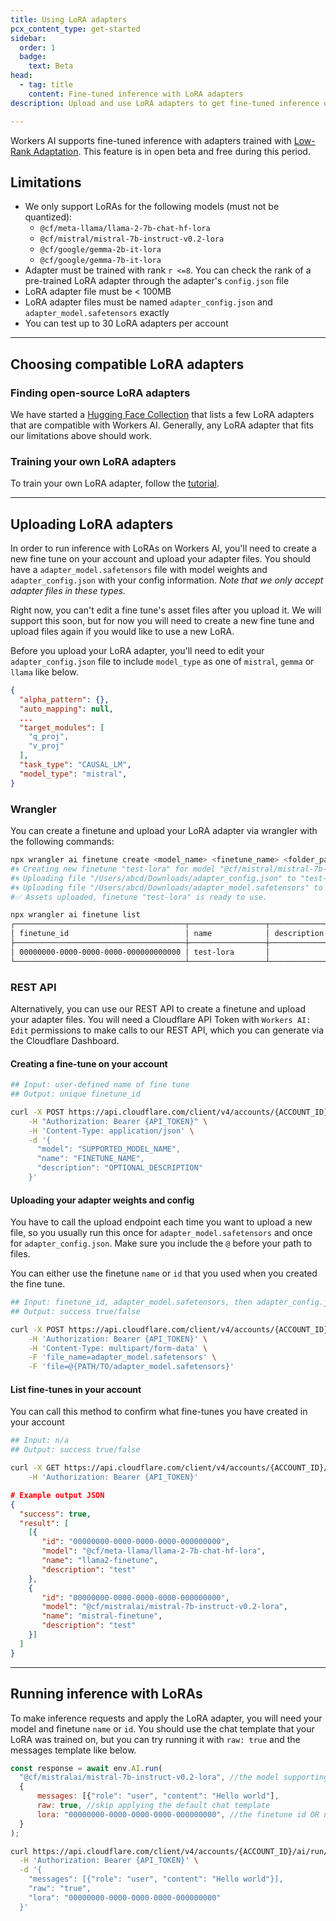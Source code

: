 ```yaml
---
title: Using LoRA adapters
pcx_content_type: get-started
sidebar:
  order: 1
  badge:
    text: Beta
head:
  - tag: title
    content: Fine-tuned inference with LoRA adapters
description: Upload and use LoRA adapters to get fine-tuned inference on Workers AI.

---
```



Workers AI supports fine-tuned inference with adapters trained with [Low-Rank Adaptation](https://blog.cloudflare.com/fine-tuned-inference-with-loras). This feature is in open beta and free during this period.

## Limitations

* We only support LoRAs for the following models (must not be quantized):
  * `@cf/meta-llama/llama-2-7b-chat-hf-lora`
  * `@cf/mistral/mistral-7b-instruct-v0.2-lora`
  * `@cf/google/gemma-2b-it-lora`
  * `@cf/google/gemma-7b-it-lora`
* Adapter must be trained with rank `r <=8`. You can check the rank of a pre-trained LoRA adapter through the adapter's  `config.json` file
* LoRA adapter file must be < 100MB
* LoRA adapter files must be named `adapter_config.json` and `adapter_model.safetensors` exactly
* You can test up to 30 LoRA adapters per account

***

## Choosing compatible LoRA adapters

### Finding open-source LoRA adapters

We have started a [Hugging Face Collection](https://huggingface.co/collections/Cloudflare/workers-ai-compatible-loras-6608dd9f8d305a46e355746e) that lists a few LoRA adapters that are compatible with Workers AI. Generally, any LoRA adapter that fits our limitations above should work.

### Training your own LoRA adapters

To train your own LoRA adapter, follow the [tutorial](/workers-ai/tutorials/fine-tune-models-with-autotrain).

***

## Uploading LoRA adapters

In order to run inference with LoRAs on Workers AI, you'll need to create a new fine tune on your account and upload your adapter files. You should have a `adapter_model.safetensors` file with model weights and `adapter_config.json` with your config information. *Note that we only accept adapter files in these types.*

Right now, you can't edit a fine tune's asset files after you upload it. We will support this soon, but for now you will need to create a new fine tune and upload  files again if you would like to use a new LoRA.

Before you upload your LoRA adapter, you'll need to edit your `adapter_config.json` file to include `model_type` as one of `mistral`, `gemma` or `llama` like below.

```json null {10}
{
  "alpha_pattern": {},
  "auto_mapping": null,
  ...
  "target_modules": [
    "q_proj",
    "v_proj"
  ],
  "task_type": "CAUSAL_LM",
  "model_type": "mistral",
}
```

### Wrangler

You can create a finetune and upload your LoRA adapter via wrangler with the following commands:

```bash title="wrangler CLI" {1,7}
npx wrangler ai finetune create <model_name> <finetune_name> <folder_path>
#🌀 Creating new finetune "test-lora" for model "@cf/mistral/mistral-7b-instruct-v0.2-lora"...
#🌀 Uploading file "/Users/abcd/Downloads/adapter_config.json" to "test-lora"...
#🌀 Uploading file "/Users/abcd/Downloads/adapter_model.safetensors" to "test-lora"...
#✅ Assets uploaded, finetune "test-lora" is ready to use.

npx wrangler ai finetune list
┌──────────────────────────────────────┬─────────────────┬─────────────┐
│ finetune_id                          │ name            │ description │
├──────────────────────────────────────┼─────────────────┼─────────────┤
│ 00000000-0000-0000-0000-000000000000 │ test-lora       │             │
└──────────────────────────────────────┴─────────────────┴─────────────┘
```

### REST API

Alternatively, you can use our REST API to create a finetune and upload your adapter files. You will need a Cloudflare API Token with `Workers AI: Edit` permissions to make calls to our REST API, which you can generate via the Cloudflare Dashboard.

#### Creating a fine-tune on your account

```bash title="cURL"
## Input: user-defined name of fine tune
## Output: unique finetune_id

curl -X POST https://api.cloudflare.com/client/v4/accounts/{ACCOUNT_ID}/ai/finetunes/ \
    -H "Authorization: Bearer {API_TOKEN}" \
    -H 'Content-Type: application/json' \
    -d '{
      "model": "SUPPORTED_MODEL_NAME",
      "name": "FINETUNE_NAME",
      "description": "OPTIONAL_DESCRIPTION"
    }'
```

#### Uploading your adapter weights and config

You have to call the upload endpoint each time you want to upload a new file, so you usually run this once for  `adapter_model.safetensors` and once for `adapter_config.json`. Make sure you include the `@` before your path to files.

You can either use the finetune `name` or  `id` that you used when you created the fine tune.

```bash title="cURL"
## Input: finetune_id, adapter_model.safetensors, then adapter_config.json
## Output: success true/false

curl -X POST https://api.cloudflare.com/client/v4/accounts/{ACCOUNT_ID}/ai/finetunes/{FINETUNE_ID}/finetune-assets/ \
    -H 'Authorization: Bearer {API_TOKEN}' \
    -H 'Content-Type: multipart/form-data' \
    -F 'file_name=adapter_model.safetensors' \
    -F 'file=@{PATH/TO/adapter_model.safetensors}'
```

#### List fine-tunes in your account

You can call this method to confirm what fine-tunes you have created in your account

<Tabs> <TabItem label="curl">

```bash title="cURL"
## Input: n/a
## Output: success true/false

curl -X GET https://api.cloudflare.com/client/v4/accounts/{ACCOUNT_ID}/ai/finetunes/ \
    -H 'Authorization: Bearer {API_TOKEN}'
```

</TabItem> <TabItem label="json output">

```json title="Example JSON output"
# Example output JSON
{
  "success": true,
  "result": [
    [{
       "id": "00000000-0000-0000-0000-000000000",
       "model": "@cf/meta-llama/llama-2-7b-chat-hf-lora",
       "name": "llama2-finetune",
       "description": "test"
    },
    {
       "id": "00000000-0000-0000-0000-000000000",
       "model": "@cf/mistralai/mistral-7b-instruct-v0.2-lora",
       "name": "mistral-finetune",
       "description": "test"
    }]
  ]
}
```

</TabItem> </Tabs>

***

## Running inference with LoRAs

To make inference requests and apply the LoRA adapter, you will need your model and finetune `name` or `id`. You should use the chat template that your LoRA was trained on, but you can try running it with `raw: true` and the messages template like below.

<Tabs> <TabItem label="workers ai sdk">

```javascript null {5-6}
const response = await env.AI.run(
  "@cf/mistralai/mistral-7b-instruct-v0.2-lora", //the model supporting LoRAs
  {
      messages: [{"role": "user", "content": "Hello world"],
      raw: true, //skip applying the default chat template
      lora: "00000000-0000-0000-0000-000000000", //the finetune id OR name
  }
);
```

</TabItem> <TabItem label="rest api">

```bash null {5-6}
curl https://api.cloudflare.com/client/v4/accounts/{ACCOUNT_ID}/ai/run/@cf/mistralai/mistral-7b-instruct-v0.2-lora \
  -H 'Authorization: Bearer {API_TOKEN}' \
  -d '{
    "messages": [{"role": "user", "content": "Hello world"}],
    "raw": "true",
    "lora": "00000000-0000-0000-0000-000000000"
  }'
```

</TabItem> </Tabs>
